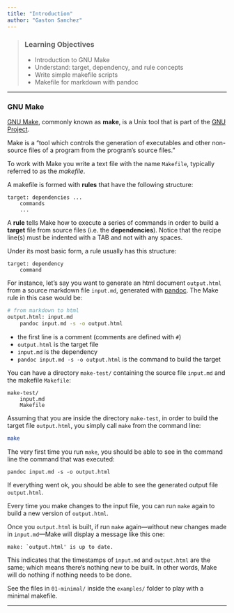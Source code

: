 ```yaml
---
title: "Introduction"
author: "Gaston Sanchez"
---
```


> ### Learning Objectives
>
> * Introduction to GNU Make
> * Understand: target, dependency, and rule concepts
> * Write simple makefile scripts
> * Makefile for markdown with pandoc

-----


### GNU Make

[GNU Make](https://www.gnu.org/software/make/), commonly known as __make__,
is a Unix tool that is part of the [GNU Project](https://www.gnu.org/software/).

Make is a "tool which controls the generation of executables and other 
non-source files of a program from the program's source files."

To work with Make you write a text file with the name `Makefile`, 
typically referred to as the _makefile_.

A makefile is formed with __rules__ that have the following structure:
```make
target: dependencies ...
	commands
	...
```

A __rule__ tells Make how to execute a series of commands in order to build
a __target__ file from source files (i.e. the __dependencies__).
Notice that the recipe line(s) must be indented with a TAB and not with any spaces.

Under its most basic form, a rule usually has this structure:
```make
target: dependency
	command
```

For instance, let's say you want to generate an html document `output.html`
from a source markdown file `input.md`, generated with [pandoc](http://pandoc.org/). 
The Make rule in this case would be:
```bash
# from markdown to html
output.html: input.md
	pandoc input.md -s -o output.html
```

- the first line is a comment (comments are defined with `#`)
- `output.html` is the target file
- `input.md` is the dependency
- `pandoc input.md -s -o output.html` is the command to build the target

You can have a directory `make-test/` containing the source file `input.md` 
and the makefile `Makefile`:
```
make-test/
	input.md
	Makefile
```

Assuming that you are inside the directory `make-test`, in order to build 
the target file `output.html`, you simply call `make` from the command line:
```bash
make
```

The very first time you run `make`, you should be able to see in the command
line the command that was executed:
```
pandoc input.md -s -o output.html
```

If everything went ok, you should be able to see the generated output file
`output.html`.

Every time you make changes to the input file, you can run `make` again 
to build a new version of `output.html`.

Once you `output.html` is built, if run `make` again---without new changes
made in `input.md`---Make will display a message like this one:
```
make: `output.html' is up to date.
``` 

This indicates that the timestamps of `input.md` and `output.html` are
the same; which means there's nothing new to be built. In other words,
Make will do nothing if nothing needs to be done.

See the files in `01-minimal/` inside the `examples/` folder to 
play with a minimal makefile.

------
